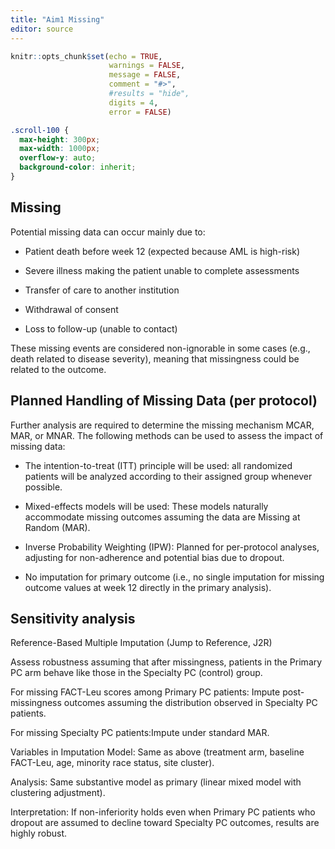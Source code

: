 ```yaml
---
title: "Aim1 Missing"
editor: source
---
```


```r
knitr::opts_chunk$set(echo = TRUE,
                      warnings = FALSE,
                      message = FALSE,
                      comment = "#>",
                      #results = "hide",
                      digits = 4,
                      error = FALSE)
```

```css
.scroll-100 {
  max-height: 300px;
  max-width: 1000px;
  overflow-y: auto;
  background-color: inherit;
}
```

## Missing {#sec-missing}

Potential missing data can occur mainly due to:

- Patient death before week 12 (expected because AML is high-risk)

- Severe illness making the patient unable to complete assessments

- Transfer of care to another institution

- Withdrawal of consent

- Loss to follow-up (unable to contact)

These missing events are considered non-ignorable in some cases (e.g., death related to disease severity), meaning that missingness could be related to the outcome.

## Planned Handling of Missing Data (per protocol)

Further analysis are required to determine the missing mechanism MCAR, MAR, or MNAR. The following methods can be used to assess the impact of missing data:

- The intention-to-treat (ITT) principle will be used: all randomized patients will be analyzed according to their assigned group whenever possible.

- Mixed-effects models will be used: These models naturally accommodate missing outcomes assuming the data are Missing at Random (MAR).

- Inverse Probability Weighting (IPW): Planned for per-protocol analyses, adjusting for non-adherence and potential bias due to dropout.

- No imputation for primary outcome (i.e., no single imputation for missing outcome values at week 12 directly in the primary analysis).

## Sensitivity analysis

Reference-Based Multiple Imputation (Jump to Reference, J2R)

Assess robustness assuming that after missingness, patients in the Primary PC arm behave like those in the Specialty PC (control) group.

For missing FACT-Leu scores among Primary PC patients: Impute post-missingness outcomes assuming the distribution observed in Specialty PC patients.

For missing Specialty PC patients:Impute under standard MAR.

Variables in Imputation Model: Same as above (treatment arm, baseline FACT-Leu, age, minority race status, site cluster).

Analysis: Same substantive model as primary (linear mixed model with clustering adjustment).

Interpretation: If non-inferiority holds even when Primary PC patients who dropout are assumed to decline toward Specialty PC outcomes, results are highly robust.
